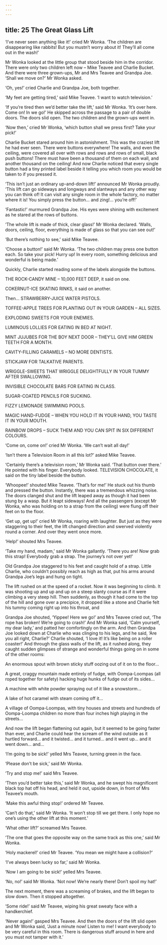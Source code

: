 ```yaml
---
---
---
```

title: 25 The Great Glass Lift
---

‘I’ve never seen anything like it!’ cried Mr Wonka. ‘The children are disappearing like rabbits! But you mustn’t worry about it! They’ll all come out in the wash!’

Mr Wonka looked at the little group that stood beside him in the corridor. There were only two children left now – Mike Teavee and Charlie Bucket. And there were three grown-ups, Mr and Mrs Teavee and Grandpa Joe. ‘Shall we move on?’ Mr Wonka asked.

‘Oh, yes!’ cried Charlie and Grandpa Joe, both together.

‘My feet are getting tired,’ said Mike Teavee. ‘I want to watch television.’

‘If you’re tired then we’d better take the lift,’ said Mr Wonka. ‘It’s over here. Come on! In we go!’ He skipped across the passage to a pair of double doors. The doors slid open. The two children and the grown-ups went in.

‘Now then,’ cried Mr Wonka, ‘which button shall we press first? Take your pick!’

Charlie Bucket stared around him in astonishment. This was the craziest lift he had ever seen. There were buttons everywhere! The walls, and even the ceiling, were covered all over with rows and rows and rows of small, black push buttons! There must have been a thousand of them on each wall, and another thousand on the ceiling! And now Charlie noticed that every single button had a tiny printed label beside it telling you which room you would be taken to if you pressed it.

‘This isn’t just an ordinary up-and-down lift!’ announced Mr Wonka proudly. ‘This lift can go sideways and longways and slantways and any other way you can think of! It can visit any single room in the whole factory, no matter where it is! You simply press the button… and zing!… you’re off!’

‘Fantastic!’ murmured Grandpa Joe. His eyes were shining with excitement as he stared at the rows of buttons.

‘The whole lift is made of thick, clear glass!’ Mr Wonka declared. ‘Walls, doors, ceiling, floor, everything is made of glass so that you can see out!’

‘But there’s nothing to see,’ said Mike Teavee.

‘Choose a button!’ said Mr Wonka. ‘The two children may press one button each. So take your pick! Hurry up! In every room, something delicious and wonderful is being made.’

Quickly, Charlie started reading some of the labels alongside the buttons.

THE ROCK-CANDY MINE – 10,000 FEET DEEP, it said on one.

COKERNUT-ICE SKATING RINKS, it said on another.

Then… STRAWBERRY-JUICE WATER PISTOLS.

TOFFEE-APPLE TREES FOR PLANTING OUT IN YOUR GARDEN – ALL SIZES.

EXPLODING SWEETS FOR YOUR ENEMIES.

LUMINOUS LOLLIES FOR EATING IN BED AT NIGHT.

MINT JUJUBES FOR THE BOY NEXT DOOR – THEY’LL GIVE HIM GREEN TEETH FOR A MONTH.

CAVITY-FILLING CARAMELS – NO MORE DENTISTS.

STICKJAW FOR TALKATIVE PARENTS.

WRIGGLE-SWEETS THAT WRIGGLE DELIGHTFULLY IN YOUR TUMMY AFTER SWALLOWING.

INVISIBLE CHOCOLATE BARS FOR EATING IN CLASS.

SUGAR-COATED PENCILS FOR SUCKING.

FIZZY LEMONADE SWIMMING POOLS.

MAGIC HAND-FUDGE – WHEN YOU HOLD IT IN YOUR HAND, YOU TASTE IT IN YOUR MOUTH.

RAINBOW DROPS – SUCK THEM AND YOU CAN SPIT IN SIX DIFFERENT COLOURS.

‘Come on, come on!’ cried Mr Wonka. ‘We can’t wait all day!’

‘Isn’t there a Television Room in all this lot?’ asked Mike Teavee.

‘Certainly there’s a television room,’ Mr Wonka said. ‘That button over there.’ He pointed with his finger. Everybody looked. TELEVISION CHOCOLATE, it said on the tiny label beside the button.

‘Whoopee!’ shouted Mike Teavee. ‘That’s for me!’ He stuck out his thumb and pressed the button. Instantly, there was a tremendous whizzing noise. The doors clanged shut and the lift leaped away as though it had been stung by a wasp. But it leapt sideways! And all the passengers (except Mr Wonka, who was holding on to a strap from the ceiling) were flung off their feet on to the floor.

‘Get up, get up!’ cried Mr Wonka, roaring with laughter. But just as they were staggering to their feet, the lift changed direction and swerved violently round a corner. And over they went once more.

‘Help!’ shouted Mrs Teavee.

‘Take my hand, madam,’ said Mr Wonka gallantly. ‘There you are! Now grab this strap! Everybody grab a strap. The journey’s not over yet!’

Old Grandpa Joe staggered to his feet and caught hold of a strap. Little Charlie, who couldn’t possibly reach as high as that, put his arms around Grandpa Joe’s legs and hung on tight.

The lift rushed on at the speed of a rocket. Now it was beginning to climb. It was shooting up and up and up on a steep slanty course as if it were climbing a very steep hill. Then suddenly, as though it had come to the top of the hill and gone over a precipice, it dropped like a stone and Charlie felt his tummy coming right up into his throat, and



Grandpa Joe shouted, ‘Yippee! Here we go!’ and Mrs Teavee cried out, ‘The rope has broken! We’re going to crash!’ And Mr Wonka said, ‘Calm yourself, my dear lady,’ and patted her comfortingly on the arm. And then Grandpa Joe looked down at Charlie who was clinging to his legs, and he said, ‘Are you all right, Charlie?’ Charlie shouted, ‘I love it! It’s like being on a roller coaster!’ And through the glass walls of the lift, as it rushed along, they caught sudden glimpses of strange and wonderful things going on in some of the other rooms:

An enormous spout with brown sticky stuff oozing out of it on to the floor…

A great, craggy mountain made entirely of fudge, with Oompa-Loompas (all roped together for safety) hacking huge hunks of fudge out of its sides…

A machine with white powder spraying out of it like a snowstorm…

A lake of hot caramel with steam coming off it…

A village of Oompa-Loompas, with tiny houses and streets and hundreds of Oompa-Loompa children no more than four inches high playing in the streets…

And now the lift began flattening out again, but it seemed to be going faster than ever, and Charlie could hear the scream of the wind outside as it hurtled forward… and it twisted… and it turned… and it went up… and it went down… and…

‘I’m going to be sick!’ yelled Mrs Teavee, turning green in the face.

‘Please don’t be sick,’ said Mr Wonka.

‘Try and stop me!’ said Mrs Teavee.

‘Then you’d better take this,’ said Mr Wonka, and he swept his magnificent black top hat off his head, and held it out, upside down, in front of Mrs Teavee’s mouth.

‘Make this awful thing stop!’ ordered Mr Teavee.

‘Can’t do that,’ said Mr Wonka. ‘It won’t stop till we get there. I only hope no one’s using the other lift at this moment.’

‘What other lift?’ screamed Mrs Teavee.

‘The one that goes the opposite way on the same track as this one,’ said Mr Wonka.

‘Holy mackerel!’ cried Mr Teavee. ‘You mean we might have a collision?’

‘I’ve always been lucky so far,’ said Mr Wonka.

‘Now I am going to be sick!’ yelled Mrs Teavee.

‘No, no!’ said Mr Wonka. ‘Not now! We’re nearly there! Don’t spoil my hat!’

The next moment, there was a screaming of brakes, and the lift began to slow down. Then it stopped altogether.

‘Some ride!’ said Mr Teavee, wiping his great sweaty face with a handkerchief.

‘Never again!’ gasped Mrs Teavee. And then the doors of the lift slid open and Mr Wonka said, ‘Just a minute now! Listen to me! I want everybody to be very careful in this room. There is dangerous stuff around in here and you must not tamper with it.’